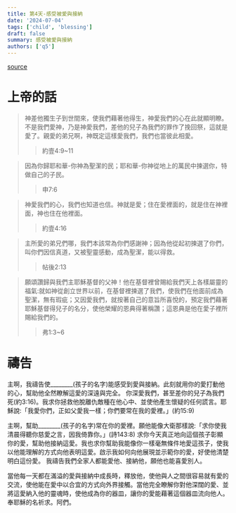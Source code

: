 ```yaml
---
title: 第4天-感受被愛與接納
date: '2024-07-04'
tags: ['child', 'blessing']
draft: false
summary: 感受被愛與接納
authors: ['q5']
---
```


[source](https://q5help.me/faith/PrayForTheChildren.jsp)

# 上帝的話

> 神差他獨生子到世間來，使我們藉著他得生，神愛我們的心在此就顯明瞭。不是我們愛神，乃是神愛我們，差他的兒子為我們的罪作了挽回祭，這就是愛了。親愛的弟兄啊，神既定這樣愛我們，我們也當彼此相愛。
>> 約壹4:9~11

> 因為你歸耶和華-你神為聖潔的民；耶和華-你神從地上的萬民中揀選你，特做自己的子民。
>> 申7:6

> 神愛我們的心，我們也知道也信。神就是愛；住在愛裡面的，就是住在神裡面，神也住在他裡面。
>> 約壹4:16

> 主所愛的弟兄們哪，我們本該常為你們感謝神；因為他從起初揀選了你們，叫你們因信真道，又被聖靈感動，成為聖潔，能以得救。
>> 帖後2:13

> 願頌讚歸與我們主耶穌基督的父神！他在基督裡曾賜給我們天上各樣屬靈的福氣:就如神從創立世界以前，在基督裡揀選了我們，使我們在他面前成為聖潔，無有瑕疵；又因愛我們，就按著自己的意旨所喜悅的，預定我們藉著耶穌基督得兒子的名分，使他榮耀的恩典得著稱讚；這恩典是他在愛子裡所賜給我們的。
>> 弗1:3~6

# 禱告

主啊，我禱告使________(孩子的名字)能感受到愛與接納。此刻就用你的愛打動他的心，幫助他全然瞭解這愛的深遠與完全。 你深愛我們，甚至差你的兒子為我們死(約3:16)。我求你拯救他脫離仇敵種在他心中、並使他產生懷疑的任何謊言。耶穌說:「我愛你們，正如父愛我一樣；你們要常在我的愛裡。」(約15:9)

主啊，幫助________(孩子的名字)常在你的愛裡。願他能像大衛那樣說:「求你使我清晨得聽你慈愛之言，因我倚靠你。」(詩143:8) 求你今天真正地向這個孩子彰顯你的愛，幫助他接納這愛。我也求你幫助我能像你一樣毫無條件地愛這孩子，使我以他能理解的方式向他表明這愛。啟示我如何向他展現並示範你的愛，好使他清楚明白這份愛。 我禱告我們全家人都能愛他、接納他，願他也能喜愛別人。

當他每一天都在滿溢的愛與接納中成長時，釋放他，使他與人之間很容易就有愛的交流，使他能在愛中以合宜的方式向外界接觸。當他完全瞭解你對他深闊的愛、並將這愛納入他的靈魂時，使他成為你的器皿，讓你的愛能藉著這個器皿流向他人。奉耶穌的名祈求。阿們。
